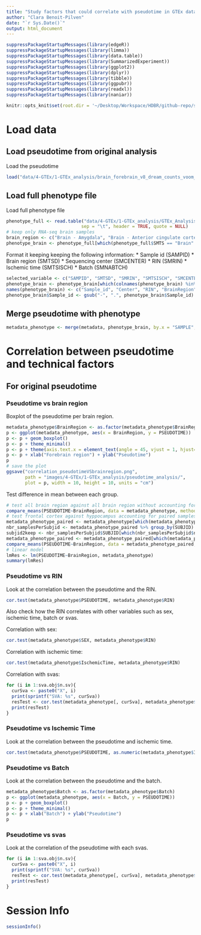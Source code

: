 ```yaml
---
title: "Study factors that could correlate with pseudotime in GTEx data"
author: "Clara Benoit-Pilven"
date: "`r Sys.Date()`"
output: html_document
---
```


```r
suppressPackageStartupMessages(library(edgeR))
suppressPackageStartupMessages(library(limma))
suppressPackageStartupMessages(library(data.table))
suppressPackageStartupMessages(library(SummarizedExperiment))
suppressPackageStartupMessages(library(ggplot2))
suppressPackageStartupMessages(library(dplyr))
suppressPackageStartupMessages(library(tibble))
suppressPackageStartupMessages(library(ggpubr))
suppressPackageStartupMessages(library(readxl))
suppressPackageStartupMessages(library(naniar))
```

```r
knitr::opts_knit$set(root.dir = '~/Desktop/Workspace/HDBR/github-repo/sexDE_prenatal_brain/')
```

# Load data

## Load pseudotime from original analysis

Load the pseudotime 

```r
load("data/4-GTEx/1-GTEx_analysis/brain_forebrain_v8_dream_counts_voom_phenotypes_pseudotime_interaction.RData")
```

## Load full phenotype file

Load full phenotype file

```r
phenotype_full <- read.table("data/4-GTEx/1-GTEx_analysis/GTEx_Analysis_v8_Annotations_SampleAttributesDS.txt", 
                            sep = "\t", header = TRUE, quote = NULL)
# keep only RNA-seq brain samples
brain_region <- c("Brain - Amygdala", "Brain - Anterior cingulate cortex (BA24)", "Brain - Caudate (basal ganglia)", "Brain - Frontal Cortex (BA9)", "Brain - Hippocampus", "Brain - Hypothalamus", "Brain - Nucleus accumbens (basal ganglia)", "Brain - Putamen (basal ganglia)")
phenotype_brain <- phenotype_full[which(phenotype_full$SMTS == "Brain" & phenotype_full$SMAFRZE == "RNASEQ" & phenotype_full$SMTSD %in% brain_region), ]
```

Format it keeping keeping the following information:
* Sample id (SAMPID)
* Brain region (SMTSD)
* Sequencing center (SMCENTER)
* RIN (SMRIN)
* Ischemic time (SMTSISCH)
* Batch (SMNABTCH)

```r
selected_variable <- c("SAMPID", "SMTSD", "SMRIN", "SMTSISCH", "SMCENTER", "SMNABTCH")
phenotype_brain <- phenotype_brain[which(colnames(phenotype_brain) %in% selected_variable)]
names(phenotype_brain) <- c("Sample_id", "Center", "RIN", "BrainRegion", "IschemicTime", "Batch")
phenotype_brain$Sample_id <- gsub("-", ".", phenotype_brain$Sample_id)
```


## Merge pseudotime with phenotype

```r
metadata_phenotype <- merge(metadata, phenotype_brain, by.x = "SAMPLE", by.y = "Sample_id")
```


# Correlation between pseudotime and technical factors

## For original pseudotime

### Pseudotime vs brain region

Boxplot of the pseudotime per brain region.

```r
metadata_phenotype$BrainRegion <- as.factor(metadata_phenotype$BrainRegion)
p <- ggplot(metadata_phenotype, aes(x = BrainRegion, y = PSEUDOTIME))
p <- p + geom_boxplot()
p <- p + theme_minimal()
p <- p + theme(axis.text.x = element_text(angle = 45, vjust = 1, hjust=1))
p <- p + xlab("Forebrain region") + ylab("Pseudotime")
p
# save the plot
ggsave("correlation_pseudotimeVSbrainregion.png",
       path = "images/4-GTEx/1-GTEx_analysis/pseudotime_analysis/",
       plot = p, width = 10, height = 10, units = "cm")
```
Test difference in mean between each group.

```r
# test all brain region against all brain region without accounting for paired samples
compare_means(PSEUDOTIME~BrainRegion, data = metadata_phenotype, method = "wilcox.test", paired = FALSE)
# test frontal cortex against hyppocampus accounting for paired samples
metadata_phenotype_paired <- metadata_phenotype[which(metadata_phenotype$BrainRegion %in% c("Brain - Frontal Cortex (BA9)", "Brain - Hippocampus")), ]
nbr_samplesPerSubjid <- metadata_phenotype_paired %>% group_by(SUBJID) %>% summarise(number_samples = n())
subjid2keep <- nbr_samplesPerSubjid$SUBJID[which(nbr_samplesPerSubjid$number_samples == 2)]
metadata_phenotype_paired <- metadata_phenotype_paired[which(metadata_phenotype_paired$SUBJID %in% subjid2keep), ]
compare_means(PSEUDOTIME~BrainRegion, data = metadata_phenotype_paired, method = "wilcox.test", paired = TRUE)
# linear model
lmRes <- lm(PSEUDOTIME~BrainRegion, metadata_phenotype)
summary(lmRes)
```



### Pseudotime vs RIN

Look at the correlation between the pseudotime and the RIN.

```r
cor.test(metadata_phenotype$PSEUDOTIME, metadata_phenotype$RIN)
```

Also check how the RIN correlates with other variables such as sex, ischemic time, batch or svas.

Correlation with sex:
```r
cor.test(metadata_phenotype$SEX, metadata_phenotype$RIN)
```
 
Correlation with ischemic time:
```r
cor.test(metadata_phenotype$IschemicTime, metadata_phenotype$RIN)
```
 
Correlation with svas:
```r
for (i in 1:sva.obj$n.sv){
  curSva <- paste0("X", i)
  print(sprintf("SVA: %s", curSva))
  resTest <- cor.test(metadata_phenotype[, curSva], metadata_phenotype$RIN)
  print(resTest)
}
```



### Pseudotime vs Ischemic Time

Look at the correlation between the pseudotime and ischemic time.

```r
cor.test(metadata_phenotype$PSEUDOTIME, as.numeric(metadata_phenotype$IschemicTime))
```

### Pseudotime vs Batch

Look at the correlation between the pseudotime and the batch.

```r
metadata_phenotype$Batch <- as.factor(metadata_phenotype$Batch)
p <- ggplot(metadata_phenotype, aes(x = Batch, y = PSEUDOTIME))
p <- p + geom_boxplot()
p <- p + theme_minimal()
p <- p + xlab("Batch") + ylab("Pseudotime")
p
```


### Pseudotime vs svas

Look at the correlation of the pseudotime with each svas.

```r
for (i in 1:sva.obj$n.sv){
  curSva <- paste0("X", i)
  print(sprintf("SVA: %s", curSva))
  resTest <- cor.test(metadata_phenotype[, curSva], metadata_phenotype$PSEUDOTIME)
  print(resTest)
}
```



# Session Info

```r
sessionInfo()
```

